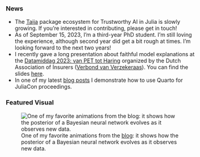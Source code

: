### News

- The [Taija](https://github.com/JuliaTrustworthyAI) package ecosystem for Trustworthy AI in Julia is slowly growing. If you're interested in contributing, please get in touch!
- As of September 15, 2023, I'm a third-year PhD student. I'm still loving the experience, although second year did get a bit rough at times. I'm looking forward to the next two years!
- I recently gave a long presentation about faithful model explanations at the [Datamiddag 2023: van PET tot Haring](https://www.verzekeraars.nl/academy/activiteitenoverzicht/datamiddag-2023-van-pet-tot-haring-5-oktober-2023) organized by the Dutch Association of Insurers ([Verbond van Verzekeraas](https://www.verzekeraars.nl/)). You can find the slides [here](presentation.qmd){target="_blank"}.
- In one of my latest [blog posts](/blog/posts/quarto-juliacon-proceedings/index.qmd) I demonstrate how to use Quarto for JuliaCon proceedings.

### Featured Visual

![One of my favorite animations from the [blog](/blog/posts/effortsless-bayesian-dl/index.qmd): it shows how the posterior of a Bayesian neural network evolves as it observes new data.](/blog/posts/effortsless-bayesian-dl/www/medium.gif)